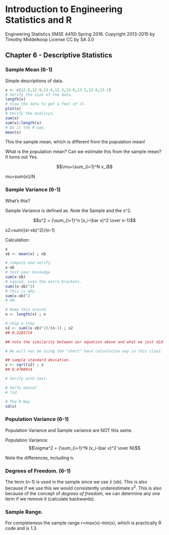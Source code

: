 # Introduction to Engineering Statistics and R 
Engineering Statistics (IMSE 4410) Spring 2016. 
Copyright 2013-2015 by Timothy Middelkoop License CC by SA 3.0

## Chapter 6 - Descriptive Statistics

### Sample Mean (6-1)
Simple descriptions of data.
```r
x <- c(12.6,12.9,13.4,12.3,13.6,13.5,12.6,13.1)
# Verify the size of the data.
length(x)
# View the data to get a feel of it.
plot(x)
# Verify the analisys.
sum(x)
sum(x)/length(x)
# Do it the R way.
mean(x)
```
This the sample mean, which is different from the population mean!

What is the population mean?  Can we estimate this from the sample mean? It turns out Yes.

$$\mu=\sum_{i=1}^N x_i$$

mu=sum(xi)/N

### Sample Variance (6-1)
What's this?

Sample Variance is defined as.  Note the Sample and the s^2.

$$s^2 = {\sum_{i=1}^n (x_i-\bar x)^2 \over n-1}$$

s2=sum((xi-xb)^2)/(n-1) 

Calculation:
```r
x
xb <- mean(x) ; xb

# compute and verify
x-xb
# Test your knoledge
sum(x-xb)
# sqared, note the extra brackets.
sum((x-xb)^2)
# this is why...
sum(x-xb)^2
# OH.

# Keep this around
n <- length(x) ; n

# skip a step
s2 <- sum((x-xb)^2)/(n-1) ; s2
## 0.2285714

## note the similarity between our equation above and what we just did.

# We will not be using the "short" hand calculation way in this class.

## sample standard deviation.
s <- sqrt(s2) ; s
## 0.4780914

# Verify with text.

# Verfy manual
# ?sd

# The R Way
sd(x)

```

### Population Variance (6-1)

Population Variance and Sample variance are NOT this same.

Population Variance:
$$\sigma^2 = {\sum_{i=1}^N (x_i-\bar x)^2 \over N}$$

Note the differences, including n.

### Degrees of Freedom. (6-1)

The term (n-1) is used in the sample since we use $\bar x$ (xb).  This is also because if we use this we would consistently underestimate $s^2$.  This is also because of the concept of _degrees of freedom_, we can determine any one term if we remove it (calculate backwards).

### Sample Range.

For completeness the sample range r=max(x)-min(x), which is practically R code and is 1.3.
